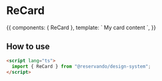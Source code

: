 
<Meta title="Components/Card" component={ReCard} />

# ReCard

<Canvas>
  <Story name="basic">
    {{
      components: { ReCard },
      template: `
        <ReCard>
          My card content
        </ReCard>
      `,
    }}
  </Story>
</Canvas>

<Description of={ReCard} />

## How to use

```html
<script lang="ts">
  import { ReCard } from "@reservando/design-system";
</script>
```

<ArgsTable of={ReCard} />
